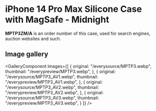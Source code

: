 
# iPhone 14 Pro Max Silicone Case with MagSafe - Midnight

<Callout type='info' emoji='👉🏻'>**MPTP3ZM/A** is an order number of this case, used for search engines, auction websites and such.</Callout>

## Image gallery

<GalleryComponent
    images={[
      {
        original: "/everysource/MPTP3.webp",
        thumbnail: "/everypreview/MPTP3.webp",
      },
      {
        original: "/everysource/MPTP3_AV1.webp",
        thumbnail: "/everypreview/MPTP3_AV1.webp",
      },
      {
        original: "/everysource/MPTP3_AV2.webp",
        thumbnail: "/everypreview/MPTP3_AV2.webp",
      },
      {
        original: "/everysource/MPTP3_AV3.webp",
        thumbnail: "/everypreview/MPTP3_AV3.webp",
      }
    ]}
  />
